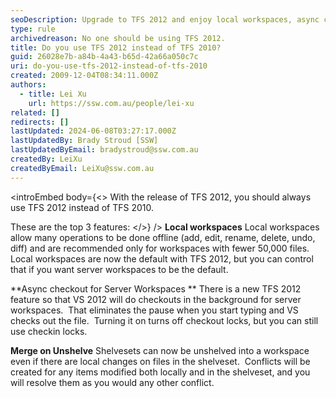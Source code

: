 ```yaml
---
seoDescription: Upgrade to TFS 2012 and enjoy local workspaces, async checkout for server workspaces, and merge on unshelve features.
type: rule
archivedreason: No one should be using TFS 2012.
title: Do you use TFS 2012 instead of TFS 2010?
guid: 26028e7b-a84b-4a43-b65d-42a66a050c7c
uri: do-you-use-tfs-2012-instead-of-tfs-2010
created: 2009-12-04T08:34:11.000Z
authors:
  - title: Lei Xu
    url: https://ssw.com.au/people/lei-xu
related: []
redirects: []
lastUpdated: 2024-06-08T03:27:17.000Z
lastUpdatedBy: Brady Stroud [SSW]
lastUpdatedByEmail: bradystroud@ssw.com.au
createdBy: LeiXu
createdByEmail: LeiXu@ssw.com.au
---
```


<introEmbed
  body={<>
With the release of TFS 2012, you should always use TFS 2012 instead of TFS 2010.

These are the top 3 features:
  </>}
/>
**Local workspaces**
Local workspaces allow many operations to be done offline (add, edit, rename, delete, undo, diff) and are recommended only for workspaces with fewer 50,000 files.  Local workspaces are now the default with TFS 2012, but you can control that if you want server workspaces to be the default.

**Async checkout for Server Workspaces
** There is a new TFS 2012 feature so that VS 2012 will do checkouts in the background for server workspaces.  That eliminates the pause when you start typing and VS checks out the file.  Turning it on turns off checkout locks, but you can still use checkin locks.

**Merge on Unshelve**
Shelvesets can now be unshelved into a workspace even if there are local changes on files in the shelveset.  Conflicts will be created for any items modified both locally and in the shelveset, and you will resolve them as you would any other conflict.
